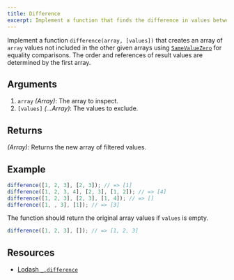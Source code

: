 ```yaml
---
title: Difference
excerpt: Implement a function that finds the difference in values between arrays
---
```


Implement a function `difference(array, [values])` that creates an array of `array` values not included in the other given arrays using [`SameValueZero`](http://ecma-international.org/ecma-262/7.0/#sec-samevaluezero) for equality comparisons. The order and references of result values are determined by the first array.

## Arguments

1. `array` _(Array)_: The array to inspect.
1. `[values]` _(...Array)_: The values to exclude.

## Returns

_(Array)_: Returns the new array of filtered values.

## Example

```js
difference([1, 2, 3], [2, 3]); // => [1]
difference([1, 2, 3, 4], [2, 3], [1, 2]); // => [4]
difference([1, 2, 3], [2, 3], [1, 4]); // => []
difference([1, , 3], [1]); // => [3]
```

The function should return the original array values if `values` is empty.

```js
difference([1, 2, 3], []); // => [1, 2, 3]
```

## Resources

- [Lodash `_.difference`](https://lodash.com/docs/#difference)
